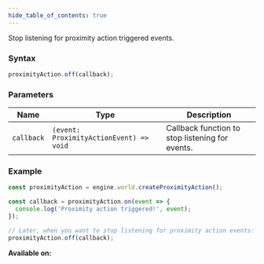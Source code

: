 ```yaml
---
hide_table_of_contents: true
---
```



Stop listening for proximity action triggered events.

### Syntax

```js
proximityAction.off(callback);
```

### Parameters

| Name       | Type                                    | Description                                     |
| ---------- | --------------------------------------- | ----------------------------------------------- |
| `callback` | `(event: ProximityActionEvent) => void` | Callback function to stop listening for events. |

### Example

```js
const proximityAction = engine.world.createProximityAction();

const callback = proximityAction.on(event => {
  console.log('Proximity action triggered!', event);
});

// Later, when you want to stop listening for proximity action events:
proximityAction.off(callback);
```

**Available on:** <ClientTag />
